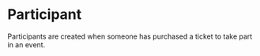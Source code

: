 
# Participant

Participants are created when someone has purchased a ticket to take part in an event.

<ExampleContent />

<Participant />

